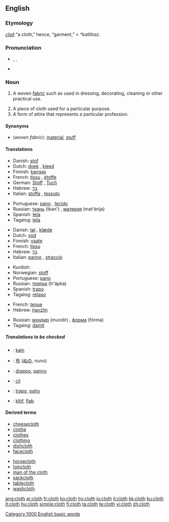==English==

===Etymology===
{{OE.}} ''[[clað]]'' “a cloth,” hence, “garment,” < {{PG.}} ''*kalithaz''.

===Pronunciation===
*{{AHD|klŏth}}, {{IPA|/klɒθ/}}, {{SAMPA|/klQT/}}
*:{{rhymes|ɒθ}}
*{{audio|en-us-cloth.ogg|Audio (US)}}

===Noun===
{{en-noun|pl=cloths|pl2=clothes}}

# {{uncountable}} A woven [[fabric]] such as used in dressing, decorating, cleaning or other practical use.
# A piece of cloth used for a particular purpose.
# A form of attire that represents a particular profession.

====Synonyms====
*(''woven fabric''): [[material]], [[stuff]]

====Translations====
{{trans-top|a woven fabric}}
*Danish: [[stof]] {{n}}
*Dutch: [[doek]] {{n}}, [[kleed]] {{n}}
*Finnish: [[kangas]]
*French: [[tissu]] {{m}}, [[étoffe]] {{f}}
*German: [[Stoff]] {{m}}, [[Tuch]] {{n}}
*Hebrew: [[בד]] {{romanization of Hebrew|bad}} {{m}}
*Italian: [[stoffa]] {{f}}, [[tessuto]] {{m}}
{{trans-mid}}
*Portuguese: [[pano]] {{m}}, [[tecido]] {{m}}
*Russian: [[ткань]] (tkan') {{f}}, [[материя]] (mat'érija) {{f}}
*Spanish: [[tela]] {{f}}
*Tagalog: [[tela]]
{{trans-bottom}}

{{trans-top|a piece of cloth}}
*Danish: [[tøj]] {{n}}, [[klæde]]
*Dutch: [[vod]] {{f}}
*Finnish: [[vaate]]
*French: [[tissu]] {{m}}
*Hebrew: [[בד]] {{romanization of Hebrew|bád}} {{m}}
*Italian: [[panno]] {{m}}, [[straccio]] {{m}}
{{trans-mid}}
*Kurdish: {{KUchar|[[په‌ڕۆ]]}}
*Norwegian: [[stoff]] {{n}}
*Portuguese: [[pano]] {{m}}
*Russian: [[тряпка]] (tr'ápka) {{f}}
*Spanish: [[trapo]] {{m}}
*Tagalog: [[retaso]]
{{trans-bottom}}

{{trans-top|a form of attire}}
*French: [[tenue]] {{f}}
*Hebrew: [[תלבושת]] {{romanization of Hebrew|tilboshet}} {{f}}
{{trans-mid}}
*Russian: [[мундир]] (mundír) {{m}}, [[форма]] (fórma) {{f}}
*Tagalog: [[damit]]
{{trans-bottom}}

=====Translations to be checked=====
{{checktrans}}
*{{ttbc|Indonesian}}: [[kain]]
*{{ttbc|Japanese}}: [[布]] ([[ぬの]], nuno)
*{{ttbc|Interlingua}}: [[drappo]], [[panno]]
*{{ttbc|Kurdish}}: [[cil]]
*{{ttbc|Spanish}}: [[trapo]], [[paño]]
*{{ttbc|Volapük}}: [[klöf]], [[flab#Volapük|flab]]

====Derived terms====
{{rel-top|terms derived from "cloth"}}
*[[cheesecloth]]
*[[clothe]]
*[[clothes]]
*[[clothing]]
*[[dishcloth]]
*[[facecloth]]
{{rel-mid}}
*[[horsecloth]]
*[[loincloth]]
*[[man of the cloth]]
*[[sackcloth]]
*[[tablecloth]]
*[[washcloth]]
{{rel-bottom}}

[[Category:1000 English basic words]]

[[ang:cloth]]
[[ar:cloth]]
[[fr:cloth]]
[[ko:cloth]]
[[hy:cloth]]
[[io:cloth]]
[[it:cloth]]
[[kk:cloth]]
[[ku:cloth]]
[[lt:cloth]]
[[hu:cloth]]
[[simple:cloth]]
[[fi:cloth]]
[[ta:cloth]]
[[te:cloth]]
[[vi:cloth]]
[[zh:cloth]]